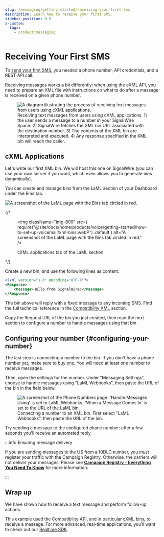 ```yaml
---
slug: /messaging/getting-started/receiving-your-first-sms
description: Learn how to receive your first SMS.
sidebar_position: 0.5
x-custom:
  tags:
    - product:messaging
---
```


# Receiving Your First SMS

To [send your first SMS](/messaging/getting-started/sending-your-first-sms), you needed a
phone number, API credentials, and a REST API call.

Receiving messages works a bit differently: when using the cXML API,
you need to prepare an XML file with instructions on what to do after a message
is received on a given phone number.

<figure>
    <img className="img-500" src={require("./receiving.webP").default} alt="A diagram illustrating the process of receiving text messages from users using cXML applications." />
    <figcaption>
        Receiving text messages from users using cXML applications.
        1) the user sends a message to a number in your SignalWire Space.
        2) SignalWire fetches the XML bin URL associated with the destination number.
        3) The contents of the XML bin are interpreted and executed.
        4) Any response specified in the XML bin will reach the caller.
    </figcaption>
</figure>

## cXML Applications

Let's write our first XML bin. We will host this one on SignalWire (you can use
your own server if you want, which even allows you to generate bins
dynamically).

You can create and manage bins from the LaML section of your Dashboard under the
Bins tab.

![A screenshot of the LaML page with the Bins tab circled in red.](@image/dashboard/legacy/xml-bins.webp)

{/* <figure>
  <img
    className="img-800"
    src={
      require("@site/docs/home/products/voice/getting-started/how-to-set-up-voicemail/xml-bins.webP")
        .default
    }
    alt="A screenshot of the LaML page with the Bins tab circled in red."
  />
  <figcaption>cXML applications tab of the LaML section</figcaption>
</figure> */}

Create a new bin, and use the following lines as content:

```xml
<?xml version="1.0" encoding="UTF-8"?>
<Response>
    <Message>Hello from SignalWire!</Message>
</Response>
```

The bin above will reply with a fixed message to any incoming SMS. Find the full technical reference in the [Compatibility XML](compatibility-api/cxml/index.mdx) section.

Copy the Request URL of the bin you just created, then read the next section to configure a number to handle messages using that bin.

## Configuring your number {#configuring-your-number}

The last step is connecting a number to the bin. If you don't have a phone
number yet, make sure to [buy one](/platform/phone-numbers/getting-started/buying-a-phone-number). You
will need at least one number to receive messages.

Then, open the settings for the number. Under "Messaging Settings", choose to
handle messages using "LaML Webhooks", then paste the URL of the bin in the
field below.

<figure>
    <img className="img-800" src={require("./number-messaging-settings.webP").default} alt="A screenshot of the Phone Numbers page. 'Handle Messages Using' is set to LaML Webhooks. 'When a Message Comes In' is set to the URL of the LaML bin." />
    <figcaption>Connecting a number to an XML bin. First select "LaML Webhooks", then paste the URL of the bin.</figcaption>
</figure>

Try sending a message to the configured phone number: after a few seconds you'll receive an automated reply.

:::info Ensuring message delivery

If you are sending messages to the US from a 10DLC number, you _must_ register
your traffic with the Campaign Registry. Otherwise, the carriers will not
deliver your messages. Please see [**Campaign Registry - Everything You Need To Know**](/messaging/get-started/campaign-registry) for more information.

:::

## Wrap up

We have shown how to receive a text message and perform follow-up actions.

This example used the [Compatibility API](/compatibility-api), and in
particular [cXML](compatibility-api/cxml/index.mdx) bins, to receive
a message. For more advanced, real-time applications, you'll want to check out
our [Realtime SDK](/sdks/reference/realtime-sdk/relay-v4).